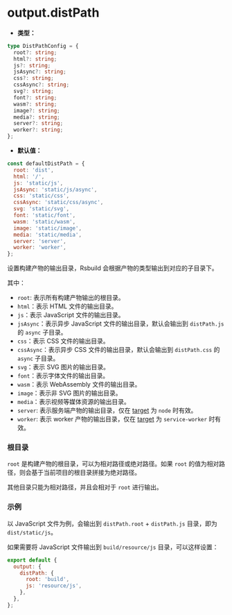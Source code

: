 # output.distPath

- **类型：**

```ts
type DistPathConfig = {
  root?: string;
  html?: string;
  js?: string;
  jsAsync?: string;
  css?: string;
  cssAsync?: string;
  svg?: string;
  font?: string;
  wasm?: string;
  image?: string;
  media?: string;
  server?: string;
  worker?: string;
};
```

- **默认值：**

```js
const defaultDistPath = {
  root: 'dist',
  html: '/',
  js: 'static/js',
  jsAsync: 'static/js/async',
  css: 'static/css',
  cssAsync: 'static/css/async',
  svg: 'static/svg',
  font: 'static/font',
  wasm: 'static/wasm',
  image: 'static/image',
  media: 'static/media',
  server: 'server',
  worker: 'worker',
};
```

设置构建产物的输出目录，Rsbuild 会根据产物的类型输出到对应的子目录下。

其中：

- `root`: 表示所有构建产物输出的根目录。
- `html`：表示 HTML 文件的输出目录。
- `js`：表示 JavaScript 文件的输出目录。
- `jsAsync`：表示异步 JavaScript 文件的输出目录，默认会输出到 `distPath.js` 的 `async` 子目录。
- `css`：表示 CSS 文件的输出目录。
- `cssAsync`：表示异步 CSS 文件的输出目录，默认会输出到 `distPath.css` 的 `async` 子目录。
- `svg`：表示 SVG 图片的输出目录。
- `font`：表示字体文件的输出目录。
- `wasm`：表示 WebAssembly 文件的输出目录。
- `image`：表示非 SVG 图片的输出目录。
- `media`：表示视频等媒体资源的输出目录。
- `server`: 表示服务端产物的输出目录，仅在 [target](/config/output/targets) 为 `node` 时有效。
- `worker`: 表示 worker 产物的输出目录，仅在 [target](/config/output/targets) 为 `service-worker` 时有效。

### 根目录

`root` 是构建产物的根目录，可以为相对路径或绝对路径。如果 `root` 的值为相对路径，则会基于当前项目的根目录拼接为绝对路径。

其他目录只能为相对路径，并且会相对于 `root` 进行输出。

### 示例

以 JavaScript 文件为例，会输出到 `distPath.root` + `distPath.js` 目录，即为 `dist/static/js`。

如果需要将 JavaScript 文件输出到 `build/resource/js` 目录，可以这样设置：

```js
export default {
  output: {
    distPath: {
      root: 'build',
      js: 'resource/js',
    },
  },
};
```
